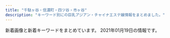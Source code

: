 ```yaml
---
title: "千駄ヶ谷・信濃町・四ツ谷・市ヶ谷"
description: "キーワード別にの巨乳アジアン・チャイナエステ嬢情報をまとめました。"
---
```


新着画像と新着キーワードをまとめています。
2021年01月19日の情報です。

<DmmAffiliateIns />
<KeywordTable
  shops={
    [
    {
        "url": "https://juno-esthe.tokyo/",
        "keywords": {
            "\u30bb\u30af\u30b7\u30fc": 2,
            "E": 3,
            "C": 17,
            "D": 10
        },
        "img_links": [
            "https://juno-esthe.tokyo/wp-content/themes/este/img/tel_header.png",
            "https://juno-esthe.tokyo/wp-content/uploads/2020/09/897654tiramisu.jpg",
            "https://juno-esthe.tokyo/wp-content/themes/este/img/tel_footer.png",
            "https://juno-esthe.tokyo/wp-content/uploads/2020/03/567tiramisu.jpg",
            "https://juno-esthe.tokyo/wp-content/themes/este/img/3.jpg",
            "https://juno-esthe.tokyo/wp-content/themes/este/img/call.png",
            "https://juno-esthe.tokyo/wp-content/uploads/2020/09/786544567tiramisu.jpg",
            "https://juno-esthe.tokyo/wp-content/uploads/2020/07/897621tiramisu.jpg",
            "https://juno-esthe.tokyo/wp-content/uploads/2018/12/90876satiramisu.jpg",
            "https://juno-esthe.tokyo/wp-content/themes/este/img/top-img02.png",
            "https://juno-esthe.tokyo/wp-content/themes/este/img/top-img04.png",
            "https://juno-esthe.tokyo/wp-content/themes/este/img/top-img01.png",
            "https://juno-esthe.tokyo/wp-content/themes/este/img/2.jpg",
            "https://juno-esthe.tokyo/wp-content/themes/este/img/1.jpg",
            "https://juno-esthe.tokyo/wp-content/themes/este/img/top-img03.png",
            "https://juno-esthe.tokyo/wp-content/themes/este/img/4.jpg",
            "https://juno-esthe.tokyo/wp-content/uploads/2021/01/1tiramisu.jpg",
            "https://juno-esthe.tokyo/wp-content/themes/este/img/top-img05.png",
            "https://juno-esthe.tokyo/wp-content/uploads/2020/12/76tiramisu.jpg",
            "https://juno-esthe.tokyo/wp-content/uploads/2020/06/12345678tiramisu.jpg",
            "https://juno-esthe.tokyo/wp-content/uploads/2020/02/estrdyfugi.jpg",
            "https://juno-esthe.tokyo/wp-content/uploads/2020/06/3456utiramisu.jpg"
        ],
        "name": "\u30c6\u30a3\u30e9\u30df\u30b9",
        "station": "\u56db\u30c4\u8c37\u99c52\u756a\u53e3"
    },
    {
        "keywords": {},
        "name": "ROSA",
        "url": "http://e-rosa.net/",
        "station": "\u56db\u8c37\u4e09\u4e01\u76ee\u99c52\u756a",
        "img_links": [
            "http://e-rosa.net/images/grande.jpg",
            "http://e-rosa.net/images/girlx_top.png",
            "http://e-rosa.net/images/sayaka.jpg",
            "http://e-rosa.net/images/news_bottom.jpg",
            "http://e-rosa.net/images/te2.jpg",
            "http://e-rosa.net/images/girl_01.png",
            "http://e-rosa.net/images/haruka.jpg",
            "http://e-rosa.net/images/tite-staff.png",
            "http://e-rosa.net/images/rina2.jpg",
            "http://e-rosa.net/images/kaoli.jpg",
            "http://e-rosa.net/images/003.jpg",
            "http://e-rosa.net/images/yuri.jpg",
            "http://e-rosa.net/images/right_bottom.png",
            "http://e-rosa.net/images/tite-magazine.png",
            "http://e-rosa.net/images/005.jpg",
            "http://e-rosa.net/images/rina0.jpg",
            "http://e-rosa.net/images/009.jpg",
            "http://e-rosa.net/images/aya2.jpg",
            "http://e-rosa.net/images/pagetop.png",
            "http://e-rosa.net/images/lola.jpg",
            "http://e-rosa.net/images/gg1.png",
            "http://e-rosa.net/images/right_top.png",
            "http://e-rosa.net/images/ha.jpg",
            "http://e-rosa.net/images/g1.jpg",
            "http://e-rosa.net/images/te3.jpg",
            "http://e-rosa.net/images/rimi.jpg",
            "http://e-rosa.net/images/news_top.jpg",
            "http://e-rosa.net/images/nei_01.png",
            "http://e-rosa.net/images/noimage.jpg",
            "http://e-rosa.net/images/rina1.jpg",
            "http://e-rosa.net/images/006.jpg",
            "http://e-rosa.net/images/access3.jpg",
            "http://e-rosa.net/images/sejutu6.jpg",
            "http://e-rosa.net/images/yuyi.jpg",
            "http://e-rosa.net/images/ayaka.jpg",
            "http://e-rosa.net/images/yu.jpg",
            "http://e-rosa.net/images/004.jpg",
            "http://e-rosa.net/images/yuna.jpg",
            "http://e-rosa.net/images/002.jpg",
            "http://e-rosa.net/images/girl_top.png",
            "http://e-rosa.net/images/misa1.jpg",
            "http://e-rosa.net/images/girl_03.png",
            "http://e-rosa.net/images/nei_03.png",
            "http://e-rosa.net/images/sejutu1.jpg",
            "http://e-rosa.net/images/sejutu2.jpg",
            "http://e-rosa.net/images/te1.jpg",
            "http://e-rosa.net/images/meyi1.jpg",
            "http://e-rosa.net/images/risa.jpg",
            "http://e-rosa.net/images/tite-link.png",
            "http://e-rosa.net/images/001.jpg",
            "http://e-rosa.net/images/k1.jpg",
            "http://e-rosa.net/images/meyi2.jpg",
            "http://e-rosa.net/images/mimi.jpg",
            "http://e-rosa.net/images/g13.jpg",
            "http://e-rosa.net/images/aya1.jpg",
            "http://e-rosa.net/images/sejutu5.jpg"
        ]
    },
    {
        "keywords": {
            "C": 132,
            "D": 330,
            "87": 44,
            "83": 22,
            "86": 176,
            "85": 154,
            "84": 44,
            "82": 22
        },
        "url": "http://aqua.jpn.cm/",
        "img_links": [
            "http://aqua.jpn.cm/photos/sites/16/2018/05/2018052105590585.jpg",
            "http://aqua.jpn.cm/photos/sites/16/2020/03/2020030507254950.jpg",
            "http://aqua.jpn.cm/photos/sites/16/2018/01/2018011007031662.jpg",
            "http://aqua.jpn.cm/photos/sites/16/2018/01/2018011007031899.jpg",
            "http://aqua.jpn.cm/images/s_news.jpg",
            "http://aqua.jpn.cm/photos/sites/16/2019/03/2019031107062221.jpg",
            "http://aqua.jpn.cm/photos/sites/16/2018/01/2018011007032034.jpg",
            "http://aqua.jpn.cm/photos/sites/16/2020/12/2020120107363899.jpg",
            "http://aqua.jpn.cm/photos/sites/16/2019/04/2019042211584069.jpg",
            "http://aqua.jpn.cm/images/room4.jpg",
            "http://aqua.jpn.cm/images/2.jpg",
            "http://aqua.jpn.cm/images/s_staff.png",
            "http://aqua.jpn.cm/photos/sites/16/2021/01/2021011401054262.jpg",
            "http://aqua.jpn.cm/images/s_pick.png",
            "http://aqua.jpn.cm/images/mobile.jpg",
            "http://aqua.jpn.cm/photos/sites/16/2018/01/2018011007031429.jpg",
            "http://aqua.jpn.cm/images/top.png",
            "http://aqua.jpn.cm/images/line.jpg",
            "http://aqua.jpn.cm/photos/sites/16/2020/04/2020040301184076.jpg",
            "http://aqua.jpn.cm/photos/sites/16/2018/01/2018011007031723.jpg",
            "http://aqua.jpn.cm/images/room2.jpg",
            "http://aqua.jpn.cm/images/room5.jpg",
            "http://aqua.jpn.cm/photos/sites/16/2020/09/2020091507031094.jpg",
            "http://aqua.jpn.cm/photos/sites/16/2020/12/2020120208263886.jpg",
            "http://aqua.jpn.cm/images/room1.jpg",
            "http://aqua.jpn.cm/images/1.jpg",
            "http://aqua.jpn.cm/images/room3.jpg",
            "http://aqua.jpn.cm/photos/sites/16/2018/01/2018011007031997.jpg",
            "http://aqua.jpn.cm/photos/sites/16/2018/03/2018031909460765.jpg",
            "http://aqua.jpn.cm/photos/sites/16/2019/02/2019020108033676.jpg",
            "http://aqua.jpn.cm/photos/sites/16/2018/01/2018011007031840.jpg",
            "http://aqua.jpn.cm/photos/sites/16/2018/01/2018013112184869.jpg",
            "http://aqua.jpn.cm/photos/sites/16/2020/10/2020100508293240.jpg",
            "http://aqua.jpn.cm/images/3.jpg",
            "http://aqua.jpn.cm/photos/sites/16/2020/10/2020100906522289.jpg"
        ],
        "station": "\u56db\u8c37\u4e09\u4e01\u76ee\u99c52\u756a\u51fa\u53e3",
        "name": "\u5149\u540d"
    },
    {
        "url": "http://lakulaku.info/",
        "keywords": {},
        "img_links": [
            "http://lakulaku.info/images/staff/sizuka.jpg",
            "http://lakulaku.info/img/5-1.jpg",
            "http://lakulaku.info/swf/baner.jpg",
            "http://lakulaku.info/images/newtit.png",
            "http://lakulaku.info/images/staff/5-4.jpg",
            "http://lakulaku.info/images/staff/5-2.jpg",
            "http://lakulaku.info/img/5-5.jpg",
            "http://lakulaku.info/img/s06.jpg",
            "http://lakulaku.info/images/staff/s06.jpg",
            "http://lakulaku.info/img/rina.jpg",
            "http://lakulaku.info/images/staff/nena.jpg",
            "http://lakulaku.info/images/staff/momo.jpg",
            "http://lakulaku.info/images/top.jpg",
            "http://lakulaku.info/img/5-2.jpg",
            "http://lakulaku.info/images/titestaff.png",
            "http://lakulaku.info/images/staff/rina.jpg",
            "http://lakulaku.info/images/staff/5-1.jpg",
            "http://lakulaku.info/images/staff/mari.jpg",
            "http://lakulaku.info/images/staff/ai-a.jpg",
            "http://lakulaku.info/img/5-3.jpg",
            "http://lakulaku.info/img/5-4.jpg",
            "http://lakulaku.info/images/staff/5-3.jpg",
            "http://lakulaku.info/images/staff/yumi.jpg",
            "http://lakulaku.info/images/mobile.png",
            "http://lakulaku.info/images/staff/5-5.jpg",
            "http://lakulaku.info/images/staff/ai.jpg"
        ],
        "name": "\u767e\u5408",
        "station": "\u56db\u8c37\u4e09\u4e01\u76ee\u99c52\u756a"
    },
    {
        "keywords": {},
        "station": "\u56db\u8c37\u4e09\u4e01\u76ee\u99c52\u756a\u53e3",
        "img_links": [
            "http://l-rlx.com/images/index_17.jpg",
            "http://l-rlx.com/girl/05.jpg",
            "http://l-rlx.com/images/01.jpg",
            "http://l-rlx.com/images/index_05.jpg",
            "http://l-rlx.com/girl/02.jpg",
            "http://l-rlx.com/images/index_03.jpg",
            "http://l-rlx.com/images/info_09.jpg",
            "http://l-rlx.com/girl/03.jpg",
            "http://l-rlx.com/images/index_07.jpg",
            "http://l-rlx.com/images/03.jpg",
            "http://l-rlx.com/images/index_06.jpg",
            "http://l-rlx.com/images/index_21.jpg",
            "http://l-rlx.com/images/index_16.jpg",
            "http://l-rlx.com/images/rec_09.jpg",
            "http://l-rlx.com/images/index_02.jpg",
            "http://l-rlx.com/girl/00.jpg",
            "http://l-rlx.com/images/sub_09.jpg",
            "http://l-rlx.com/images/rec.jpg",
            "http://l-rlx.com/images/index_14.jpg",
            "http://l-rlx.com/girl/04.jpg",
            "http://l-rlx.com/images/index_20.jpg",
            "http://l-rlx.com/images/index_01.jpg",
            "http://l-rlx.com/images/staff_09.jpg",
            "http://l-rlx.com/images/info.jpg",
            "http://l-rlx.com/images/index_04.jpg",
            "http://l-rlx.com/images/index_12.jpg",
            "http://l-rlx.com/girl/01.jpg",
            "http://l-rlx.com/images/02.jpg"
        ],
        "url": "http://l-rlx.com/",
        "name": "\u30aa\u30fc\u30ed\u30e9"
    },
    {
        "url": "http://bimajo.ies.fun/",
        "name": "\u7652\u3057\u306e\u5c4b",
        "station": "\u56db\u8c37\u4e09\u4e01\u76ee\u99c52\u756a\u51fa\u53e3",
        "keywords": {
            "C": 10,
            "D": 30,
            "85": 15,
            "86": 15
        },
        "img_links": [
            "http://bimajo.ies.fun/photos/sites/71/2020/09/202009020147082.jpg",
            "http://bimajo.ies.fun/images/mobile.jpg",
            "http://bimajo.ies.fun/images/news_bj2.png",
            "http://bimajo.ies.fun/photos/sites/71/2020/07/2020072106582415.jpg",
            "http://bimajo.ies.fun/images/room2.jpg",
            "http://bimajo.ies.fun/images/top.png",
            "http://bimajo.ies.fun/images/s_news.jpg",
            "http://bimajo.ies.fun/images/room1.jpg",
            "http://bimajo.ies.fun/images/s_pick.jpg",
            "http://bimajo.ies.fun/images/room3.jpg",
            "http://bimajo.ies.fun/images/end.png",
            "http://bimajo.ies.fun/images/s_face.jpg",
            "http://bimajo.ies.fun/images/s_staff.jpg",
            "http://bimajo.ies.fun/images/room4.jpg"
        ]
    },
    {
        "keywords": {},
        "station": "\u9eb9\u753a\u99c51\u756a\u51fa\u53e3",
        "img_links": [
            "http://xn--vckg5a9gug.in.net/images/top.png",
            "http://xn--vckg5a9gug.in.net/images/cg06.jpg",
            "http://xn--vckg5a9gug.in.net/images/evetop.png",
            "http://xn--vckg5a9gug.in.net/images/staff_s.png",
            "http://xn--vckg5a9gug.in.net/images/cg05.jpg",
            "http://xn--vckg5a9gug.in.net/images/cg03.jpg",
            "http://xn--vckg5a9gug.in.net/link/menlog.jpg",
            "http://xn--vckg5a9gug.in.net/images/news.png",
            "http://xn--vckg5a9gug.in.net/images/cg07.jpg",
            "http://xn--vckg5a9gug.in.net/images/cg04.jpg"
        ],
        "name": "Moon",
        "url": "http://xn--vckg5a9gug.in.net/"
    },
    {
        "url": "http://e-yotsuya.net/",
        "img_links": [
            "http://e-yotsuya.net/images/g6.jpg",
            "http://e-yotsuya.net/images/g7.jpg",
            "http://e-yotsuya.net/images/g11.jpg",
            "http://e-yotsuya.net/images/tite-staff.jpg",
            "http://e-yotsuya.net/images/mobile.png",
            "http://e-yotsuya.net/images/top2.png",
            "http://e-yotsuya.net/images/g3.jpg",
            "http://e-yotsuya.net/images/top.jpg",
            "http://e-yotsuya.net/images/g12.jpg",
            "http://e-yotsuya.net/images/news-tit1.jpg",
            "http://e-yotsuya.net/images/room.jpg",
            "http://e-yotsuya.net/images/baner2.jpg",
            "http://e-yotsuya.net/images/tite-staff1.jpg",
            "http://e-yotsuya.net/images/news-tit.png",
            "http://e-yotsuya.net/images/baner.jpg",
            "http://e-yotsuya.net/images/g10.jpg",
            "http://e-yotsuya.net/images/g8.jpg",
            "http://e-yotsuya.net/images/g9.jpg",
            "http://e-yotsuya.net/images/g1.jpg",
            "http://e-yotsuya.net/images/g2.jpg",
            "http://e-yotsuya.net/images/g5.jpg",
            "http://e-yotsuya.net/images/g4.jpg"
        ],
        "name": "\u30b9\u30de\u30a4\u30eb",
        "station": "JR\u56db\u30c4\u8c37\u99c5\u8d64\u5742\u53e3",
        "keywords": {
            "C": 14
        }
    },
    {
        "url": "http://www.bara.relaxjp.info/",
        "station": "\u56db\u8c37\u4e09\u4e01\u76ee\u99c53\u756a\u53e3",
        "name": "\u8594\u8587",
        "keywords": {
            "C": 12,
            "D": 8,
            "87": 6,
            "86": 2
        },
        "img_links": [
            "http://www.bara.relaxjp.info/img/btn_side_mobile.jpg",
            "http://www.bara.relaxjp.info/img/tel.png",
            "http://www.bara.relaxjp.info/img/ttl_news.png",
            "http://www.bara.relaxjp.info/img/pickup.jpg",
            "http://www.bara.relaxjp.info/files/003-02.jpg",
            "http://www.bara.relaxjp.info/images/slider/3.jpg",
            "http://www.bara.relaxjp.info/img/ttl_therapist_top.png",
            "http://www.bara.relaxjp.info/files/002.jpg",
            "http://www.bara.relaxjp.info/images/slider/2.jpg",
            "http://www.bara.relaxjp.info/files/005.jpg",
            "http://www.bara.relaxjp.info/files/001-02.jpg",
            "http://www.bara.relaxjp.info/files/003.jpg",
            "http://www.bara.relaxjp.info/files/005-02.jpg",
            "http://www.bara.relaxjp.info/img/ttl_info.png",
            "http://www.bara.relaxjp.info/files/001.jpg",
            "http://www.bara.relaxjp.info/img/goback.jpg",
            "http://www.bara.relaxjp.info/images/slider/1.jpg",
            "http://www.bara.relaxjp.info/files/002-02.jpg"
        ]
    }
]
}
/>
<DmmAffiliateScript />
